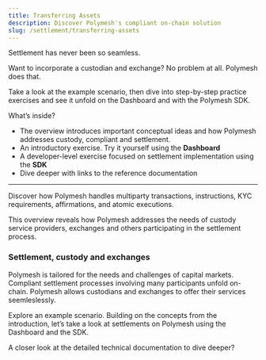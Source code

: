 ```yaml
---
title: Transferring Assets
description: Discover Polymesh's compliant on-chain solution
slug: /settlement/transferring-assets
---
```



Settlement has never been so seamless.

Want to incorporate a custodian and exchange? No problem at all. Polymesh does that.

Take a look at the example scenario, then dive into step-by-step practice exercises and see it unfold on the Dashboard and with the Polymesh SDK.

What’s inside?
* The overview introduces important conceptual ideas and how Polymesh addresses custody, compliant and settlement.
* An introductory exercise. Try it yourself using the **Dashboard**
* A developer-level exercise focused on settlement implementation using the **SDK**
* Dive deeper with links to the reference documentation

***

<OverviewBox title="Overview: Settlement and custody" linkHref="/settlement/settlement-process" linkText="Overview" imgSrc="/illu-p-screen.svg">

Discover how Polymesh handles multiparty transactions, instructions, KYC requirements, affirmations, and atomic executions.

This overview reveals how Polymesh addresses the needs of custody service providers, exchanges and others participating in the settlement process.
</OverviewBox>

### Settlement, custody and exchanges
Polymesh is tailored for the needs and challenges of capital markets. Compliant settlement processes involving many participants unfold on-chain. Polymesh allows custodians and exchanges to offer their services seemleslessly.

Explore an example scenario. Building on the concepts from the introduction, let’s take a look at settlements on Polymesh using the Dashboard and the SDK.

<ActionCardWrapper>
	<ActionCard href="/settlement/app-portal" text="Settlement with the Dashboard" desc="Let’s perform a settlement with your browser and the Polymesh Dashboard. A step-by-step example."></ActionCard>
	<ActionCard href="/settlement/sdk" showDevSign="true" text="Settlement with the SDK" desc="Create trades and affirm instructions with the SDK"></ActionCard>
</ActionCardWrapper>

<OverviewBox title="Dive into further resources" linkHref="https://docs.polymesh.live/polymesh/index.html" linkText="Explore" imgSrc="/illu-p-code.svg">

A closer look at the detailed technical documentation to dive deeper?
</OverviewBox>
